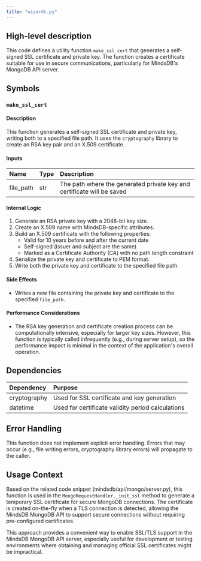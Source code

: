 ```yaml
---
title: "wizards.py"
---
```


## High-level description
This code defines a utility function `make_ssl_cert` that generates a self-signed SSL certificate and private key. The function creates a certificate suitable for use in secure communications, particularly for MindsDB's MongoDB API server.

## Symbols

### `make_ssl_cert`
#### Description
This function generates a self-signed SSL certificate and private key, writing both to a specified file path. It uses the `cryptography` library to create an RSA key pair and an X.509 certificate.

#### Inputs
| Name | Type | Description |
|:-----|:-----|:------------|
| file_path | str | The path where the generated private key and certificate will be saved |

#### Internal Logic
1. Generate an RSA private key with a 2048-bit key size.
2. Create an X.509 name with MindsDB-specific attributes.
3. Build an X.509 certificate with the following properties:
   - Valid for 10 years before and after the current date
   - Self-signed (issuer and subject are the same)
   - Marked as a Certificate Authority (CA) with no path length constraint
4. Serialize the private key and certificate to PEM format.
5. Write both the private key and certificate to the specified file path.

#### Side Effects
- Writes a new file containing the private key and certificate to the specified `file_path`.

#### Performance Considerations
- The RSA key generation and certificate creation process can be computationally intensive, especially for larger key sizes. However, this function is typically called infrequently (e.g., during server setup), so the performance impact is minimal in the context of the application's overall operation.

## Dependencies
| Dependency | Purpose |
|:-----------|:--------|
| cryptography | Used for SSL certificate and key generation |
| datetime | Used for certificate validity period calculations |

## Error Handling
This function does not implement explicit error handling. Errors that may occur (e.g., file writing errors, cryptography library errors) will propagate to the caller.

## Usage Context
Based on the related code snippet (mindsdb/api/mongo/server.py), this function is used in the `MongoRequestHandler._init_ssl` method to generate a temporary SSL certificate for secure MongoDB connections. The certificate is created on-the-fly when a TLS connection is detected, allowing the MindsDB MongoDB API to support secure connections without requiring pre-configured certificates.

This approach provides a convenient way to enable SSL/TLS support in the MindsDB MongoDB API server, especially useful for development or testing environments where obtaining and managing official SSL certificates might be impractical.